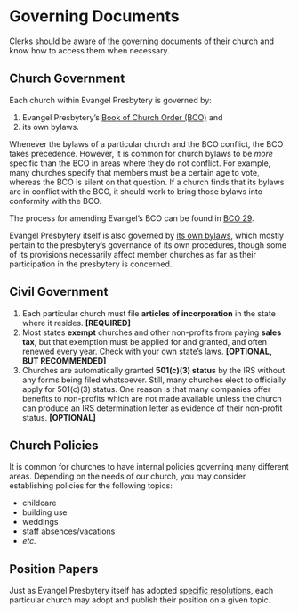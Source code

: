 # Governing Documents {#sec-governing-documents}

Clerks should be aware of the governing documents of their church and know how to access them when necessary.

## Church Government {#sec-church-government}

Each church within Evangel Presbytery is governed by:

1. Evangel Presbytery's [Book of Church Order (BCO)](https://bco.evangelpresbytery.com/index.html) and 
2. its own bylaws. 

Whenever the bylaws of a particular church and the BCO conflict, the BCO takes precedence. However, it is common for church bylaws to be *more* specific than the BCO in areas where they do not conflict. For example, many churches specify that members must be a certain age to vote, whereas the BCO is silent on that question. If a church finds that its bylaws are in conflict with the BCO, it should work to bring those bylaws into conformity with the BCO.

The process for amending Evangel's BCO can be found in [BCO 29](https://bco.evangelpresbytery.com/form-of-government.html#amending-the-constitution-of-the-church).

Evangel Presbytery itself is also governed by [its own bylaws](https://bylaws.evangelpresbytery.com/index.html), which mostly pertain to the presbytery's governance of its own procedures, though some of its provisions necessarily affect member churches as far as their participation in the presbytery is concerned.

## Civil Government

1. Each particular church must file **articles of incorporation** in the state where it resides. **[REQUIRED]**
2. Most states **exempt** churches and other non-profits from paying **sales tax**, but that exemption must be applied for and granted, and often renewed every year. Check with your own state's laws. **[OPTIONAL, BUT RECOMMENDED]**
3. Churches are automatically granted **[501(c)(3)]{.nb} status** by the IRS without any forms being filed whatsoever. Still, many churches elect to officially apply for [501(c)(3)]{.nb} status. One reason is that many companies offer benefits to non-profits which are not made available unless the church can produce an IRS determination letter as evidence of their non-profit status. **[OPTIONAL]**

## Church Policies

It is common for churches to have internal policies governing many different areas. Depending on the needs of our church, you may consider establishing policies for the following topics:

* childcare
* building use
* weddings
* staff absences/vacations
* *etc.*

## Position Papers

Just as Evangel Presbytery itself has adopted [specific resolutions](https://evangelpresbytery.com/documents/), each particular church may adopt and publish their position on a given topic.
